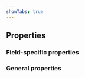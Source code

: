 ```yaml
---
showTabs: true
---
```



## Properties

### Field-specific properties

<PropertiesTable props={arraySelectionProperties} showDefaultValue />

### General properties

<PropertiesTable
  props={FieldProperties}
  valueType="Array<string | number>"
/>
